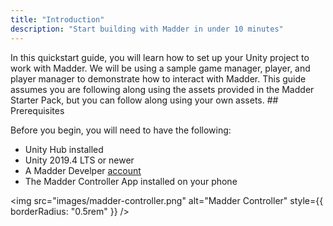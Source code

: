 ```yaml
---
title: "Introduction"
description: "Start building with Madder in under 10 minutes"
---
```


<Note>
  In this quickstart guide, you will learn how to set up your Unity project to
  work with Madder. We will be using a sample game manager, player, and player
  manager to demonstrate how to interact with Madder. This guide assumes you are
  following along using the assets provided in the Madder Starter Pack, but you
  can follow along using your own assets.
</Note>
## Prerequisites

Before you begin, you will need to have the following:

- Unity Hub installed
- Unity 2019.4 LTS or newer
- A Madder Develper [account](https://developers.maddergames.com/)
- The Madder Controller App installed on your phone

<img
  src="images/madder-controller.png"
  alt="Madder Controller"
  style={{ borderRadius: "0.5rem" }}
/>
